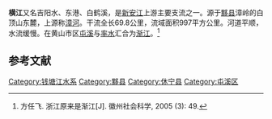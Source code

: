 {{中国自然保护单位
|级别 =国家湿地公园
|名称 = 横江
|子项 = 
|图片 = 
|图片大小 = 
|说明 = 
|省名 = 
|市/县名 = 
|所在 = [[安徽省|安徽省]][[黄山市|黄山市]][[休宁县|休宁县]]
|分类 = 
|面积 = 661.09 hm<sup>2</sup>
|建立时间 = 
}}

'''横江'''又名吉阳水、东港、白鹤溪，是[[新安江|新安江]]上游主要支流之一。源于[[黟县|黟县]]漳岭的白顶山东麓，上源称[[漳河|漳河]]。干流全长69.8公里，流域面积997平方公里。河道平顺，水流缓慢。在黄山市区[[屯溪|屯溪]]与[[率水|率水]]汇合为[[渐江|渐江]]。<ref>方任飞. 浙江原来是渐江[J]. 徽州社会科学, 2005 (3): 49.</ref>

{{Gallery
|width = 300
|height = 
|lines = 1
|File:Dengfeng Bridge 06 2015-05.JPG|横江上的[[登封桥|登封桥]]
|File:Xiuning Landu Qiao 2015.06.28 16-43-51.jpg|横江上的[[蓝渡桥|蓝渡桥]]
}}

==参考文献==
{{commonscat|Heng River (Xin'an River)}}
{{reflist}}

[[Category:钱塘江水系|Category:钱塘江水系]]
[[Category:黟县|Category:黟县]]
[[Category:休宁县|Category:休宁县]]
[[Category:屯溪区|Category:屯溪区]]
